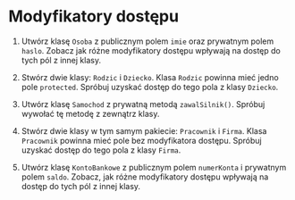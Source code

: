 # Modyfikatory dostępu

1. Utwórz klasę `Osoba` z publicznym polem `imie` oraz prywatnym polem `haslo`. Zobacz jak różne modyfikatory dostępu wpływają na dostęp do tych pól z innej klasy.

2. Stwórz dwie klasy: `Rodzic` i `Dziecko`. Klasa `Rodzic` powinna mieć jedno pole `protected`. Spróbuj uzyskać dostęp do tego pola z klasy `Dziecko`.

3. Utwórz klasę `Samochod` z prywatną metodą `zawalSilnik()`. Spróbuj wywołać tę metodę z zewnątrz klasy.

4. Stwórz dwie klasy w tym samym pakiecie: `Pracownik` i `Firma`. Klasa `Pracownik` powinna mieć pole bez modyfikatora dostępu. Spróbuj uzyskać dostęp do tego pola z klasy `Firma`.

5. Utwórz klasę `KontoBankowe` z publicznym polem `numerKonta` i prywatnym polem `saldo`. Zobacz, jak różne modyfikatory dostępu wpływają na dostęp do tych pól z innej klasy.
